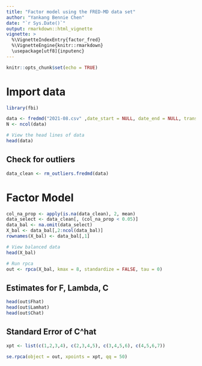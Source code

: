```yaml
---
title: "Factor model using the FRED-MD data set"
author: "Yankang Bennie Chen"
date: "`r Sys.Date()`"
output: rmarkdown::html_vignette
vignette: >
  %\VignetteIndexEntry{factor_fred}
  %\VignetteEngine{knitr::rmarkdown}
  \usepackage[utf8]{inputenc}
---
```


```r
knitr::opts_chunk$set(echo = TRUE)
```



# Import data

```r
library(fbi)

data <- fredmd("2021-08.csv" ,date_start = NULL, date_end = NULL, transform = TRUE)
N <- ncol(data)

# View the head lines of data
head(data)
```



## Check for outliers

```r
data_clean <- rm_outliers.fredmd(data)
```


# Factor Model
```r
col_na_prop <- apply(is.na(data_clean), 2, mean)
data_select <- data_clean[, (col_na_prop < 0.05)]
data_bal <- na.omit(data_select)
X_bal <- data_bal[,2:ncol(data_bal)]
rownames(X_bal) <- data_bal[,1]

# View balanced data
head(X_bal)

# Run rpca
out <- rpca(X_bal, kmax = 8, standardize = FALSE, tau = 0)
```


## Estimates for F, Lambda, C

```r
head(out$Fhat)
head(out$Lamhat)
head(out$Chat)
```

## Standard Error of C^hat

```r
xpt <- list(c(1,2,3,4), c(2,3,4,5), c(3,4,5,6), c(4,5,6,7))

se.rpca(object = out, xpoints = xpt, qq = 50)
```

